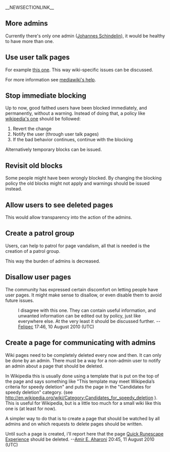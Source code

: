 __NEWSECTIONLINK__
== More admins ==

Currently there's only one admin ([[User:Dscho|Johannes Schindelin]]), it would be healthy to have more than one.

== Use user talk pages ==

For example [[User_talk:Dscho|this one]]. This way wiki-specific issues can be discussed.

For more information see [http://www.mediawiki.org/wiki/Help:Talk_pages mediawiki's help].

== Stop immediate blocking ==

Up to now, good faithed users have been blocked immediately, and permanently, without a warning. Instead of doing that, a policy like [http://en.wikipedia.org/wiki/Wikipedia:Blocking_policy#Notifying_the_blocked_user wikipedia's one] should be followed:

# Revert the change
# Notify the user (through user talk pages)
# If the bad behavior continues, continue with the blocking

Alternatively temporary blocks can be issued.

== Revisit old blocks ==

Some people might have been wrongly blocked. By changing the blocking policy the old blocks might not apply and warnings should be issued instead.

== Allow users to see deleted pages ==

This would allow transparency into the action of the admins.

== Create a patrol group ==

Users, can help to patrol for page vandalism, all that is needed is the creation of a patrol group.

This way the burden of admins is decreased.

== Disallow user pages ==

The community has expressed certain discomfort on letting people have user pages. It might make sense to disallow, or even disable them to avoid future issues.

: I disagree with this one. They can contain useful information, and unwanted information can be edited out by policy, just like everywhere else. At the very least it should be discussed further. -- [[User:Felipec|Felipec]] 17:46, 10 August 2010 (UTC)

== Create a page for communicating with admins ==
Wiki pages need to be completely deleted every now and then. It can only be done by an admin. There must be a way for a non-admin user to notify an admin about a page that should be deleted.

In Wikipedia this is usually done using a template that is put on the top of the page and says something like "This template may meet Wikipedia’s criteria for speedy deletion" and puts the page in the "Candidates for speedy deletion" category. (see http://en.wikipedia.org/wiki/Category:Candidates_for_speedy_deletion ). This is useful for Wikipedia, but is a little too much for a small wiki like this one is (at least for now).

A simpler way to do that is to create a page that should be watched by all admins and on which requests to delete pages should be written.

Until such a page is created, i'll report here that the page [[Quick Runescape Experience]] should be deleted. --[[User:Amire80|Amir E. Aharoni]] 20:45, 11 August 2010 (UTC)